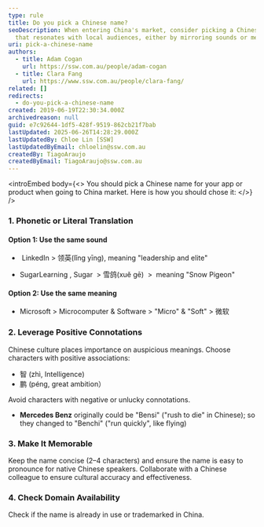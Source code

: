 ```yaml
---
type: rule
title: Do you pick a Chinese name?
seoDescription: When entering China's market, consider picking a Chinese name
  that resonates with local audiences, either by mirroring sounds or meanings.
uri: pick-a-chinese-name
authors:
  - title: Adam Cogan
    url: https://ssw.com.au/people/adam-cogan
  - title: Clara Fang
    url: https://www.ssw.com.au/people/clara-fang/
related: []
redirects:
  - do-you-pick-a-chinese-name
created: 2019-06-19T22:30:34.000Z
archivedreason: null
guid: e7c92644-1df5-428f-9519-862cb21f7bab
lastUpdated: 2025-06-26T14:28:29.000Z
lastUpdatedBy: Chloe Lin [SSW]
lastUpdatedByEmail: chloelin@ssw.com.au
createdBy: TiagoAraujo
createdByEmail: TiagoAraujo@ssw.com.au
---
```

<introEmbed
  body={<>
You should pick a Chinese name for your app or product when going to China market. Here is how you should chose it:
  </>}
/>
### 1. Phonetic or Literal Translation

#### Option 1: Use the same sound

*  LinkedIn &gt; 领英(lǐng yīng), meaning "leadership and elite"

* SugarLearning , Sugar  &gt; 雪鸽(xuě gē)  &gt;  meaning "Snow Pigeon"

#### Option 2: Use the same meaning

* Microsoft &gt; Microcomputer & Software &gt; "Micro" & "Soft" &gt; 微软

### 2. Leverage Positive Connotations

Chinese culture places importance on auspicious meanings. Choose characters with positive associations:

* 智 (zhì, Intelligence)
* 鹏 (péng, great ambition）

Avoid characters with negative or unlucky connotations.

* **Mercedes Benz** originally could be "Bensi" ("rush to die" in Chinese); so they changed to "Benchi" ("run quickly", like flying)

### 3. Make It Memorable

Keep the name concise (2–4 characters) and ensure the name is easy to pronounce for native Chinese speakers. Collaborate with a Chinese colleague to ensure cultural accuracy and effectiveness.

### 4. Check Domain Availability

Check if the name is already in use or trademarked in China.
